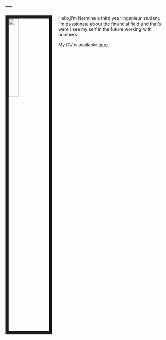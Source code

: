 ---
---

<link rel="stylesheet" href="styles.css" type="text/css">

<img src="images/me.png" style="width:25%; border:10px solid; margin-right: 20px" align="left">
Hello,I'm Nermine a third year ingenieur student. I'm passionate  about the financial field and that's were i see my self in the future working with numbers


My CV is available [here](files/cv.pdf).